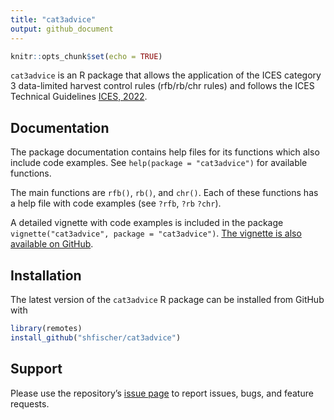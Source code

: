 ```yaml
---
title: "cat3advice"
output: github_document
---
```


```r
knitr::opts_chunk$set(echo = TRUE)
```

`cat3advice` is an R package that allows the application of the ICES category 3 data-limited harvest control rules (rfb/rb/chr rules) and follows the ICES Technical Guidelines [ICES, 2022](https://doi.org/10.17895/ices.advice.19801564).

## Documentation

The package documentation contains help files for its functions which also include code examples. See `help(package = "cat3advice")` for available functions.

The main functions are `rfb()`, `rb()`, and `chr()`. Each of these functions has a help file with code examples (see `?rfb`, `?rb` `?chr`).

A detailed vignette with code examples is included in the package `vignette("cat3advice", package = "cat3advice")`. [The vignette is also available on GitHub](https://github.com/shfischer/cat3advice/blob/main/vignettes/cat3advice.md).

## Installation

The latest version of the `cat3advice` R package can be installed from GitHub with

```R
library(remotes)
install_github("shfischer/cat3advice")
```

## Support

Please use the repository's [issue page](https://github.com/shfischer/cat3advice/issues) to report issues, bugs, and feature requests.
